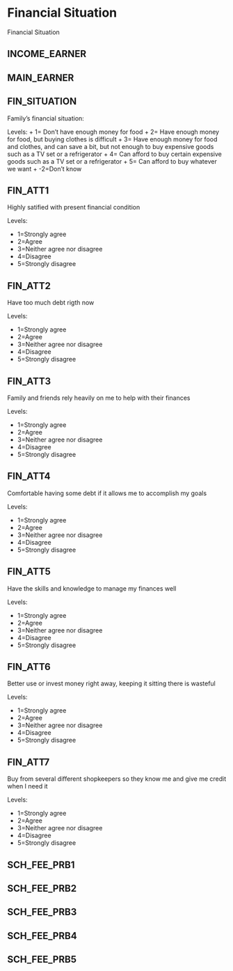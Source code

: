 # Financial Situation

Financial Situation

## INCOME_EARNER
## MAIN_EARNER

## FIN_SITUATION
Family's financial situation:  

Levels:
+ 1= Don't have enough money for food
+ 2= Have enough money for food, but buying clothes is difficult
+ 3= Have enough money for food and clothes, and can save a bit, but not enough to buy expensive goods such as a TV set or a               refrigerator
+ 4= Can afford to buy certain expensive goods such as a TV set or a refrigerator
+ 5= Can afford to buy whatever we want
+ -2=Don't know

## FIN_ATT1
Highly satified with present financial condition

Levels:

+ 1=Strongly agree
+ 2=Agree
+ 3=Neither agree nor disagree
+ 4=Disagree
+ 5=Strongly disagree


## FIN_ATT2
Have too much debt rigth now

Levels:

+ 1=Strongly agree
+ 2=Agree
+ 3=Neither agree nor disagree
+ 4=Disagree
+ 5=Strongly disagree

## FIN_ATT3
Family and friends rely heavily on me to help with their finances

Levels:

+ 1=Strongly agree
+ 2=Agree
+ 3=Neither agree nor disagree
+ 4=Disagree
+ 5=Strongly disagree

## FIN_ATT4
Comfortable having some debt if it allows me to accomplish my goals

Levels:

+ 1=Strongly agree
+ 2=Agree
+ 3=Neither agree nor disagree
+ 4=Disagree
+ 5=Strongly disagree


## FIN_ATT5
Have the skills and knowledge to manage my finances well

Levels:

+ 1=Strongly agree
+ 2=Agree
+ 3=Neither agree nor disagree
+ 4=Disagree
+ 5=Strongly disagree

## FIN_ATT6
Better use or invest money right away, keeping it sitting there is wasteful

Levels:

+ 1=Strongly agree
+ 2=Agree
+ 3=Neither agree nor disagree
+ 4=Disagree
+ 5=Strongly disagree

## FIN_ATT7
Buy from several different shopkeepers so they know me and give me credit when I need it

Levels:

+ 1=Strongly agree
+ 2=Agree
+ 3=Neither agree nor disagree
+ 4=Disagree
+ 5=Strongly disagree

## SCH_FEE_PRB1
## SCH_FEE_PRB2
## SCH_FEE_PRB3
## SCH_FEE_PRB4
## SCH_FEE_PRB5
